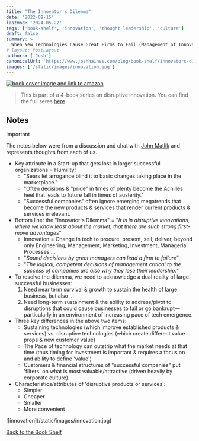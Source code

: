```yaml
---
title: "The Innovator's Dilemma"
date: '2022-09-15'
lastmod: '2024-05-22'
tags: ['book-shelf', 'innovation', 'thought leadership', 'culture']
draft: false
summary: >
  When New Technologies Cause Great Firms to Fail (Management of Innovation and Change)
# layout: PostLayout
authors: ['Josh']
canonicalUrl: 'https://www.joshhaines.com/blog/book-shelf/innovators-dilemma'
images: ['/static/images/innovation.jpg']
---
```


<div className="mx-auto w-1/3">
  <a href="https://www.amazon.com/Innovators-Dilemma-Technologies-Management-Innovation/dp/142219602X">
    <img
      alt="book cover image and link to amazon"
      src="https://m.media-amazon.com/images/I/51E7heV8GdL._SY445_SX342_.jpg"
    />
  </a>
</div>

> This is part of a 4-book series on disruptive innovation. You can find the full
> seres [here](https://www.amazon.com/Disruptive-Innovation-Christensen-Collection-Innovators-ebook/dp/B008527PTO/ref=sr_1_3?dchild=1&keywords=Innovator%27s+dilemma&qid=1612454535&s=audible&sr=1-3-catcorr).

## Notes

> [!IMPORTANT]
>
> The notes below were from a discussion and chat with [John Matlik](https://www.linkedin.com/in/john-matlik-b261601/) and represents thoughts from each of us.

- Key attribute in a Start-up that gets lost in larger successful organizations = Humility!
  - "Sears let arrogance blind it to basic changes taking place in the marketplace."
  - "Often decisions & "pride" in times of plenty become the Achilles heel that leads to future fall in times of
    austerity."
  - "Successful companies" often ignore emerging megatrends that become the new products & services that render
    current products & services irrelevant.
- Bottom line: the "Innovator's Dilemma" = "_It is in disruptive innovations, where we know least about the market, that
  there are such strong first-move advantages_"
  - Innovation = Change in tech to procure, present, sell, deliver, beyond only Engineering, Management, Marketing,
    Investment, Managerial Processes …
  - "_Sound decisions by great managers can lead a firm to failure_"
  - "_The logical, competent decisions of management critical to the success of companies are also why they lose their leadership._"
- To resolve the dilemma, we need to acknowledge a dual reality of large successful businesses:
  1. Need near term survival & growth to sustain the health of large business, but also …
  2. Need long-term sustainment & the ability to address/pivot to disruptions that could cause businesses to fail or go
     bankrupt—particularly in an environment of increasing pace of tech emergence.
- Three key differences in the above two items:
  - Sustaining technologies (which improve established products & services) vs. disruptive technologies (which create
    different value props & new customer value)
  - The Pace of technology can outstrip what the market needs at that time (thus timing for investment is important &
    requires a focus on and ability to define 'value')
  - Customers & financial structures of "successful companies" put 'filters' on what is most valuable/attractive (driven heavily by corporate culture).
- Characteristics/attributes of 'disruptive products or services':
  - Simpler
  - Cheaper
  - Smaller
  - More convenient

<div className="-mx-2 flex flex-wrap justify-center overflow-hidden xl:-mx-2">
  <div className="my-1 w-full overflow-hidden px-2 xl:my-1 xl:w-3/4 xl:px-2">
    ![innovation](/static/images/innovation.jpg)
  </div>
</div>

[Back to the Book Shelf](/blog/book-shelf)
